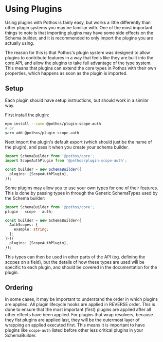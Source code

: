 

# Using Plugins

Using plugins with Pothos is fairly easy, but works a little differently than other plugin systems
you may be familiar with. One of the most important things to note is that importing plugins may
have some side effects on the Schema builder, and it is recommended to only import the plugins you
are actually using.

The reason for this is that Pothos's plugin system was designed to allow plugins to contribute
features in a way that feels like they are built into the core API, and allow the plugins to take
full advantage of the type system. This means that plugins can extend the core types in Pothos with
their own properties, which happens as soon as the plugin is imported.

## Setup

Each plugin should have setup instructions, but should work in a similar way.

First install the plugin:

```bash
npm install --save @pothos/plugin-scope-auth
# or
yarn add @pothos/plugin-scope-auth
```

Next import the plugin's default export \(which should just be the name of the plugin\), and pass it
when you create your schema builder.

```typescript
import SchemaBuilder from '@pothos/core';
import ScopeAuthPlugin from '@pothos/plugin-scope-auth';

const builder = new SchemaBuilder({
  plugins: [ScopeAuthPlugin],
});
```

Some plugins may allow you to use your own types for one of their features. This is done by passing
types in through the Generic SchemaTypes used by the Schema builder:

```typescript
import SchemaBuilder from '@pothos/core';
plugin - scope - auth;

const builder = new SchemaBuilder<{
  AuthScopes: {
    example: string;
  };
}>({
  plugins: [ScopeAuthPlugin],
});
```

This types can then be used in other parts of the API \(eg. defining the scopes on a field\), but
the details of how these types are used will be specific to each plugin, and should be covered in
the documentation for the plugin.

## Ordering

In some cases, it may be important to understand the order in which plugins are applied. All plugin
lifecycle hooks are applied in REVERSE order. This is done to ensure that the most important
\(first\) plugins are applied after all other effects have been applied. For plugins that wrap
resolvers, because they fist plugins are applied last, they will be the outermost layer of wrapping
an applied executed first. This means it is important to have plugins like `scope-auth` listed
before other less critical plugins in your SchemaBuilder.
